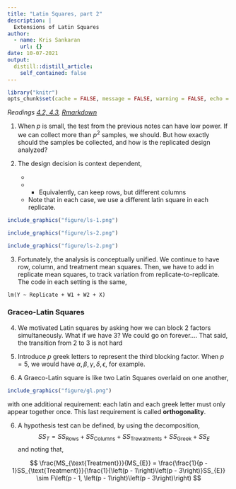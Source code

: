 ```yaml
---
title: "Latin Squares, part 2"
description: |
  Extensions of Latin Squares
author:
  - name: Kris Sankaran
    url: {}
date: 10-07-2021
output:
  distill::distill_article:
    self_contained: false
---
```


```r
library("knitr")
opts_chunk$set(cache = FALSE, message = FALSE, warning = FALSE, echo = TRUE)
```

_Readings [4.2, 4.3](https://www.wiley.com/en-us/Design+and+Analysis+of+Experiments%2C+10th+Edition-p-9781119492443#content-section), [Rmarkdown](https://github.com/krisrs1128/stat424_f21/blob/main/_posts/2021-08-06-week5-5/week5-5.Rmd)_

1. When $p$ is small, the test from the previous notes can have low power. If we
can collect more than $p^2$ samples, we should. But how exactly should the
samples be collected, and how is the replicated design analyzed?

2. The design decision is context dependent,
    * \color{purple}{We can use the same row and column levels}
    * \color{red}{You can keep column levels, but have different row levels}
        * Equivalently, can keep rows, but different columns
    * \color{green}{We can have different row and different column levels}
  Note that in each case, we use a different latin square in each replicate.
  
```r
include_graphics("figure/ls-1.png")
```

```r
include_graphics("figure/ls-2.png")
```
```r
include_graphics("figure/ls-2.png")
```

3. Fortunately, the analysis is conceptually unified. We continue to have row,
column, and treatment mean squares. Then, we have to add in replicate mean squares, to
track variation from replicate-to-replicate. The code in each setting is the same,

```
lm(Y ~ Replicate + W1 + W2 + X)
```

### Graceo-Latin Squares

4. We motivated Latin squares by asking how we can block 2 factors
simultaneously. What if we have 3? We could go on forever…. That said, the
transition from 2 to 3 is not hard

4. Introduce $p$ greek letters to represent the third blocking factor. When
$p=5$, we would have $\alpha, \beta, \gamma, \delta, \epsilon$, for example.

5. A Graeco-Latin square is like two Latin Squares overlaid on one another,

```r
include_graphics("figure/gl.png")
```

with one additional requirement: each latin and each greek letter must only appear together once.
This last requirement is called __orthogonality__.

6. A hypothesis test can be defined, by using the decomposition,
$$
SS_{T} = SS_{\text{Rows}} + SS_{\text{Columns}} + SS_{\text{Trewatments}} + SS_{\text{Greek}} + 
SS_{E}
$$
  and noting that,

$$
\frac{MS_{\text{Treatment}}}{MS_{E}} = \frac{\frac{1}{p - 1}SS_{\text{Treatment}}}{\frac{1}{\left(p - 1\right)\left(p - 3\right)}SS_{E}} \sim F\left(p - 1, \left(p - 1\right)\left(p - 3\right)\right)
$$
